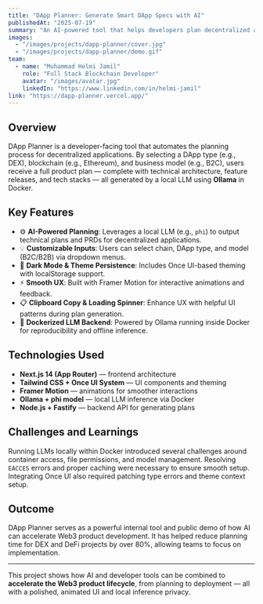 ---
title: "DApp Planner: Generate Smart DApp Specs with AI"
publishedAt: "2025-07-19"
summary: "An AI-powered tool that helps developers plan decentralized applications (DApps) like DEXs on Ethereum with custom features, tech stacks, and release phases — instantly generated with large language models."
images:
  - "/images/projects/dapp-planner/cover.jpg"
  - "/images/projects/dapp-planner/demo.gif"
team:
  - name: "Muhammad Helmi Jamil"
    role: "Full Stack Blockchain Developer"
    avatar: "/images/avatar.jpg"
    linkedIn: "https://www.linkedin.com/in/helmi-jamil"
link: "https://dapp-planner.vercel.app/"
---

## Overview

DApp Planner is a developer-facing tool that automates the planning process for decentralized applications. By selecting a DApp type (e.g., DEX), blockchain (e.g., Ethereum), and business model (e.g., B2C), users receive a full product plan — complete with technical architecture, feature releases, and tech stacks — all generated by a local LLM using **Ollama** in Docker.

## Key Features

- ⚙️ **AI-Powered Planning**: Leverages a local LLM (e.g., `phi`) to output technical plans and PRDs for decentralized applications.
- 💡 **Customizable Inputs**: Users can select chain, DApp type, and model (B2C/B2B) via dropdown menus.
- 🌙 **Dark Mode & Theme Persistence**: Includes Once UI-based theming with localStorage support.
- ⚡ **Smooth UX**: Built with Framer Motion for interactive animations and feedback.
- 📋 **Clipboard Copy & Loading Spinner**: Enhance UX with helpful UI patterns during plan generation.
- 🐳 **Dockerized LLM Backend**: Powered by Ollama running inside Docker for reproducibility and offline inference.

## Technologies Used

- **Next.js 14 (App Router)** — frontend architecture
- **Tailwind CSS + Once UI System** — UI components and theming
- **Framer Motion** — animations for smoother interactions
- **Ollama + phi model** — local LLM inference via Docker
- **Node.js + Fastify** — backend API for generating plans

## Challenges and Learnings

Running LLMs locally within Docker introduced several challenges around container access, file permissions, and model management. Resolving `EACCES` errors and proper caching were necessary to ensure smooth setup. Integrating Once UI also required patching type errors and theme context setup.

## Outcome

DApp Planner serves as a powerful internal tool and public demo of how AI can accelerate Web3 product development. It has helped reduce planning time for DEX and DeFi projects by over 80%, allowing teams to focus on implementation.

---

This project shows how AI and developer tools can be combined to **accelerate the Web3 product lifecycle**, from planning to deployment — all with a polished, animated UI and local inference privacy.

